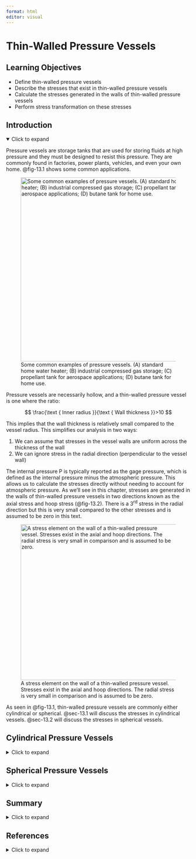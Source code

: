```yaml
---
format: html
editor: visual
---
```


# Thin-Walled Pressure Vessels {#sec-thin-walled-pressure-vessels}

::: {.callout-note icon="false"}
## Learning Objectives

-   Define thin-walled pressure vessels
-   Describe the stresses that exist in thin-walled pressure vessels
-   Calculate the stresses generated in the walls of thin-walled pressure vessels
-   Perform stress transformation on these stresses
:::

## Introduction {.unnumbered}

<details open>

<summary>Click to expand</summary>

Pressure vessels are storage tanks that are used for storing fluids at high pressure and they must be designed to resist this pressure. They are commonly found in factories, power plants, vehicles, and even your own home. @fig-13.1 shows some common applications.

![Some common examples of pressure vessels. (A) standard home water heater; (B) industrial compressed gas storage; (C) propellant tank for aerospace applications; (D) butane tank for home use.](images/CH13%20PNGs/figure%2013.1.png){#fig-13.1 fig-align="center" width="502"}

Pressure vessels are necessarily hollow, and a thin-walled pressure vessel is one where the ratio:

$$
\frac{\text { Inner radius }}{\text { Wall thickness }}>10
$$

This implies that the wall thickness is relatively small compared to the vessel radius. This simplifies our analysis in two ways:

1.  We can assume that stresses in the vessel walls are uniform across the thickness of the wall
2.  We can ignore stress in the radial direction (perpendicular to the vessel wall)

The internal pressure P is typically reported as the gage pressure, which is defined as the internal pressure minus the atmospheric pressure. This allows us to calculate the stresses directly without needing to account for atmospheric pressure. As we’ll see in this chapter, stresses are generated in the walls of thin-walled pressure vessels in two directions known as the axial stress and hoop stress (@fig-13.2). There is a 3^rd^ stress in the radial direction but this is very small compared to the other stresses and is assumed to be zero in this text.

![A stress element on the wall of a thin-walled pressure vessel. Stresses exist in the axial and hoop directions. The radial stress is very small in comparison and is assumed to be zero.](images/april%2029%20figure%20update%20-%2013.2.png){#fig-13.2 fig-align="center" width="425"}

As seen in @fig-13.1, thin-walled pressure vessels are commonly either cylindrical or spherical. @sec-13.1 will discuss the stresses in cylindrical vessels. @sec-13.2 will discuss the stresses in spherical vessels.

</details>

## Cylindrical Pressure Vessels {#sec-13.1}

<details>

<summary>Click to expand</summary>

The equations stresses in the wall of a cylindrical pressure vessel can be derived with the help of a free body diagram. Let’s cut a cross-section through our vessel to expose the fluid inside (@fig-13.3).

![Cross-section through the cylindrical vessel showing the axial stress in the walls (𝜎𝐴) and the fluid pressure P.](images/CH13%20PNGs/figure%2013.3.png){#fig-13.3 fig-align="center" width="381"}

There will be an axial stress from the internal fluid pressure (P) and an axial stress in the walls of the vessel (𝜎~𝐴~). Since $\text{stress}=\frac{\text { force }}{\text { area }}$ we can determine the two forces. The fluid pressure acts over a circular area $A=\pi r_i^2$. The stress in the walls acts over an area equal to the circumference of the vessel multiplied by the wall thickness, $A=2 \pi r_i t$.

By equilibrium:

$$
\sum F_x=\left(\sigma_A\right)\left(2 \pi r_i t\right)-(P)\left(\pi r_i^2\right)=0 \\
$$

$$
\boxed{\sigma_A=\frac{P r_i}{2 t}}
$$ {#eq-13.1}

| *where*
| *𝜎~𝐴~ = Axial stress in the wall of the vessel \[Pa, psi\]*
| *P = Fluid pressure inside the vessel \[Pa, psi\]*
| *ri = Inner radius of the vessel \[m, in.\]*

*t = Wall thickness of the vessel \[m, in.\]*

Similarly, there will be a stress in the lateral direction, referred to as the hoop stress 𝜎~H~. Let’s cut a vertical cross-section (@fig-13.4) to derive an equation for this stress.

![Cross-section through the cylindrical vessel showing the hoop stress in the walls (𝜎~H~) and the fluid pressure P.](images/CH13%20PNGs/figure%2013.4.png){#fig-13.4 fig-align="center" width="414"}

There will again be a stress from the internal fluid pressure (P) and a stress in the walls of the vessel (𝜎~H~). The fluid pressure acts over an area of $A=2 r_i L$. The stress in the walls acts over an area of $A=2 t L$.

By equilibrium:

$$
\sum F_x=\left(\sigma_H\right)(2 t L)-(P)\left(2 r_i L\right)=0 \\
$$

$$
\boxed{\sigma_H=\frac{P r_i}{t}}
$$ {#eq-13.2}

| *where*
| *𝜎~H~ = Hoop stress in the wall of the vessel \[Pa, psi\]*
| *P = Fluid pressure inside the vessel \[Pa, psi\]*
| *r~i~ = Inner radius of the vessel \[m, in.\]*

*t = Wall thickness of the vessel \[m, in.\]*

Since the radial stress is assumed to be zero, the axial and hoop stresses represent a state of plane stress such as those discussed in @sec-stress-transformation. Further, since there is no shear stress, the axial and hoop stresses represent the principal stresses. Since the hoop stress is larger, this is the first principal stress (𝜎~1~). The axial stress is the second principal stress (𝜎~2~). The third principal stress acts in the radial direction and has already been assumed to be zero. @fig-13.5 shows a plane stress element representing the stresses in the wall of a cylindrical thin-walled pressure vessel.

![The hoop stress represents the first principal stress 𝜎~1~. The axial stress represents the second principal stress 𝜎~2~. There is no shear stress.](images/CH13%20PNGs/figure%2013.5.png){#fig-13.5 fig-align="center" width="497"}

By the methods of @sec-stress-transformation we may perform stress transformation on these stresses. @fig-13.6 shows Mohr’s Circle for the in-plane and out-of-plane stresses.

![Mohr’s Circle for the stresses in the walls of a cylindrical thin-walled pressure vessel, showing principal stresses 𝜎~1~ and 𝜎~2~. The 3rd principal stress 𝜎~3~ = 0.](images/CH13%20PNGs/figure%2013.6.png){#fig-13.6 fig-align="center" width="403"}

Since the two principal stresses are positive and the third principal stress is zero it should be apparent that the maximum in plane shear stress can be determined as:

$$
\tau_{max~in~plane}=\frac{\sigma_1-\sigma_2}{2}
$$

It should also be apparent that the maximum out-of-plane shear stress will be larger and can be calculated from @eq-12.4:

$$
\tau_{(max)absolute}=\left|\frac{\sigma_{max}-\sigma_{min}}{2}\right|=\frac{\sigma_1}{2}
$$

@exm-13.1 demonstrates calculation of the principal stresses and maximum in-plane shear stress for a cylindrical thin-walled pressure vessel. @exm-13.2 combines the content from this section with stress transformation from @sec-stress-transformation in order to find the stresses at specific orientations.

::: {.callout-tip collapse="true" icon="false"}
## Example 13.1

::: {#exm-13.1}
<p>

</p>

A cylindrical pressure vessel has an outer diameter of 8 ft and a wall thickness of 2 inches. The vessel contains propane at a gage pressure of 250 psi. Determine the principal stresses and maximum in-plane shear stress in the walls of the vessel.

::: {.callout-tip collapse="true" icon="false"}
## Solution

First determine the inner radius of the vessel. It will be easiest to convert this to inches since the other length units in the problem are given in inches.

Outer radius, $r_o = \frac{8{~ft}}{2} = 4 {~ft} = 48{~in.}$

Inner radius, $r_i = 48{~in.} - 2{~in.} = 46{~in.}$

Now calculate the axial and hoop stresses.

$$
\begin{aligned}
& \sigma_A=\frac{Pr_i}{2t}=\frac{250{~psi} * 46{~in.}}{2 * 2{~in.}}=2,875{~psi} \\
& \sigma_H=\frac{Pr_i}{t}=\frac{250{~psi} * 46{~in.}}{2{~in.}}=5,750{~psi}
\end{aligned}
$$

Since there is no shear stress, these are the principal stresses.

$$
\begin{aligned}
& \sigma_1=5,750{~psi} \\
& \sigma_2=2,875{~psi}
\end{aligned}
$$

Finally, the maximum in-plane shear stress can be found from:

$$
\tau_{max~in~plane}=\frac{\sigma_1-\sigma_2}{2}=\frac{5,750{~psi}-2,875{~psi}}{2}=1,438{~psi}
$$
:::
:::
:::

::: {.callout-tip collapse="true" icon="false"}
## Example 13.2

::: {#exm-13.2}
<p>

</p>

A cylindrical pressure vessel is made by welding steel plate at an angle of 𝜃=25° as shown. The vessel has an outer diameter of 1.5 m and a wall thickness of 40 mm. The vessel contains fluid at a gage pressure of 5 MPa. Determine the normal stress perpendicular to the weld and the shear stress parallel to the weld.

![](images/figure%20edits%20chapter%2013%204.23.25/example%2013.2.png){fig-align="center" width="352"}

::: {.callout-tip collapse="true" icon="false"}
## Solution

First determine the inner radius of the vessel. Wall thickness 𝑡 = 40 𝑚𝑚 = 0.04 𝑚.

Outer radius, $r_o = \frac{1.5{~m}}{2} =0.75{~m}$

Inner radius, $r_i = 0.75{~m} - 0.04{~m} = 0.71{~m}$

Now calculate the axial and hoop stresses.

$$
\begin{aligned}
& \sigma_A=\frac{Pr_i}{2t}=\frac{5{~MPa} * 0.71{~m}}{2 * 0.04{~m}}=44.4{~MPa} \\
& \sigma_H=\frac{Pr_i}{t}=\frac{5{~MPa} * 0.71{`m}}{0.04{~m}}=88.8{~MPa}
\end{aligned}
$$

By the methods of @sec-12.1 we can calculate the normal stress perpendicular to the weld. Draw a stress element of a point on the pressure vessel. The axial stress will act horizontally and the hoop stress vertically for this element.

![](images/CH13%20PNGs/example%2013.2%20part%202.png){fig-align="center" width="313"}

The weld is at an angle of 25° measured counter-clockwise from horizontal. The normal stress perpendicular to this weld is therefore at an angle of 65° clockwise from horizontal. We can determine the normal stress at this orientation from:

$$
\begin{gathered}
\sigma_x^{\prime}=\frac{\sigma_x+\sigma_y}{2}+\frac{\sigma_x-\sigma_y}{2} \cos (2 \theta)+\tau_{x y} \sin (2 \theta) \\
\sigma_x^{\prime}=\frac{44.4{~MPa}+88.8{~MPa}}{2}+\frac{44.4{~MPa}-88.8{~MPa}}{2} \cos \left(2 *-65^{\circ}\right)+0 \\
\sigma_x^{\prime}=66.6{~MPa}-22.2{~MPa}*\cos \left(-130^{\circ}\right) \\
\sigma_x^{\prime}=80.9{~MPa}
\end{gathered}
$$

The shear stress occurs parallel to the weld at an angle of 25° counter-clockwise from the horizontal. We can determine the shear stress at this orientation from:

$$
\begin{gathered}
\tau_{x^{\prime} y^{\prime}}=-\left(\frac{\sigma_x-\sigma_y}{2}\right) \sin (2 \theta)+\tau_{x y} \cos (2 \theta) \\
\tau_{x^{\prime} y^{\prime}}=-\left(\frac{44.4{~MPa}-88.8{~MPa}}{2}\right) \sin \left(2 * 25^{\circ}\right)+0 \\
\tau_{x^{\prime} y^{\prime}}=22.2{~MPa}* \sin \left(50^{\circ}\right) \\
\tau_{x^{\prime} y^{\prime}}=17.0{~MPa}
\end{gathered}
$$
:::
:::
:::

::: {.callout-warning icon="false"}
## Step-by-step: Cylindrical thin-walled pressure vessels

1.  Determine the inner radius, wall thickness, and internal gage pressure for the vessel

2.  Calculate the axial $\left(\sigma_A=\frac{P r_i}{2 t}\right)$ and hoop $\left(\sigma_H=\frac{P r_i}{t}\right)$ stresses—these are the principal stresses

3.  Perform any stress transformation calculations as required
:::

</details>

## Spherical Pressure Vessels {#sec-13.2}

<details>

<summary>Click to expand</summary>

A spherical vessel will yield the same cross-section regardless of the axis it is cut along (@fig-13.7). The stress in the walls of a spherical vessel is the same as the axial stress in a cylindrical vessel.

By equilibrium:

$$
\sum F_x=\left(\sigma_A\right)\left(2 \pi r_i t\right)-(P)\left(\pi r_i^2\right)=0 
$$

$$
\boxed{\sigma_A=\frac{P r_i}{2 t}}
$$ {#eq-13.3}

| *where*
| *𝜎~A~ = Axial stress in the wall of the vessel \[Pa, psi\]*
| *P = Fluid pressure inside the vessel \[Pa, psi\]*
| *r~i~ = Inner radius of the vessel \[m, in.\]*

*t = Wall thickness of the vessel \[m, in.\]*

![Cross-section through the spherical vessel showing the axial stress in the walls (𝜎~A~) and the fluid pressure P.](images/CH13%20PNGs/figure%2013.7.png){#fig-13.7 fig-align="center" width="274"}

In this case, the same stress exists in both principal directions. We will again assume that the radial stress is zero, meaning that these stresses again form a state of plane stress (@fig-13.8). There is again no shear stress, so these stresses are the principal stresses. In this case, the two principal stresses are the same.

![Spherical vessels experience the same axial stress in both principal directions. There is no shear stress.](images/CH13%20PNGs/figure%2013.8.png){#fig-13.8 fig-align="center" width="246"}

Note that these principal stresses are equal to 𝜎~2~ in the cylindrical vessel. As such, spherical vessels are stronger than cylindrical vessels because the axial stress ($\sigma_2$) is half of the hoop stress ($\sigma_1$) and there is no hoop stress is a spherical vessel. However, spherical vessels are more expensive to manufacture so cylindrical vessels are still very common.

We may again use the methods of @sec-stress-transformation to perform stress transformation. @fig-13.9 shows Mohr’s Circle for the in-plane and out-of-plane stresses.

![Mohr’s Circle for the stresses in the walls of a spherical thin-walled pressure vessel. Principal stresses 𝜎~1~ = 𝜎~2~ and the in-plane circle reduces to a single point. The 3rd principal stress 𝜎~3~ = 0.](images/CH13%20PNGs/figure%2013.9.png){#fig-13.9 fig-align="center" width="418"}

This time 𝜎~1~ = 𝜎~2~ and so the in-plane Mohr’s Circle reduces to a single point. The maximum in-plane shear stress is therefore zero. The maximum out-of-plane shear stress can be calculated from:

$$
\tau_{(max)absolute}=\frac{\sigma_1}{2}
$$

@exm-13.3 demonstrates the design of a spherical vessel, based on the allowable stress in the vessel walls.

::: {.callout-tip collapse="true" icon="false"}
## Example 13.3

::: {#exm-13.3}
<p>

</p>

A spherical pressure vessel is made of steel with a yield strength of 250 MPa. The vessel has an outer diameter of 4 meters and a wall thickness of 25 mm. If the factor of safety with respect to yield is 2.5, determine the maximum allowable gage pressure of the fluid within the vessel.

::: {.callout-tip collapse="true" icon="false"}
## Solution

Wall thickness, $𝑡 = 25{~𝑚𝑚} = 0.025{~𝑚}$

Outer radius, $r_o = 2{~m}$

Inner radius, $r_i= 2{~m} - 0.025{~m} = 1.975{~m}$

Start by using the factor of safety to find the maximum allowable stress in the walls of the vessel.

$$
\sigma_{allow}=\frac{250{~MPa}}{2.5}=100{~MPa}
$$

Spherical vessels experience the same stress in both directions:

$$
\sigma_A=\frac{P r_i}{2 t}
$$

Rearrange this equation to solve for P:

$$
\begin{gathered}
P=\frac{\sigma_A * 2 t}{r_i} \\
\\
P=\frac{100{~MPa}*2*0.025{~m}}{1.975{~m}}=2.53{~MPa}
\end{gathered}
$$
:::
:::
:::

::: {.callout-warning icon="false"}
## Step-by-step: **Spherical thin-walled pressure vessels**

1.  Determine the inner radius, wall thickness, and internal gage pressure for the vessel
2.  Calculate the axial stress $\left(\sigma_A=\frac{P r_i}{2 t}\right)$. This stress will be the same in both the horizontal and vertical directions
3.  Perform any stress transformation calculations as required
:::

</details>

## Summary {.unnumbered}

<details>

<summary>Click to expand</summary>

::: {.callout-note icon="false"}
## Key takeaways

Pressure vessels contain fluids at high pressure. A thin walled pressure vessel is one where $\frac{\text { Inner radius }}{\text { Wall thickness }}>10$.

For thin walled pressure vessels, the stresses in the vessel walls are assumed to be constant across the thickness of the wall and the stress in the radial direction is assumed to be zero. The stresses created in the axial and hoop directions by the fluid pressure are the principal stresses.

Pressure vessels are commonly cylindrical or spherical. Cylindrical vessels experience both axial and hoop stresses. The axial stress is half of the hoop stress. Spherical vessels experience only an axial stress. As such, spherical vessels experience less stress than cylindrical vessels.

There is no shear stress generated in the axial and hoop directions. However, stress transformation can be used to determine both in-plane and out-of-plane shear stresses.
:::

::: {.callout-note icon="false"}
## Key equations

**Cylindrical thin-walled pressure vessels**

Hoop stress:

$$
\sigma_H=\frac{P r_i}{t}=\sigma_1
$$

Axial stress:

$$
\sigma_A=\frac{P r_i}{2 t}=\sigma_2
$$

Maximum in-plane shear stress:

$$
\tau_{max~in~plane}=\frac{\sigma_1-\sigma_2}{2}
$$

Absolute maximum shear stress:

$$
\tau_{(max)absolute}=\frac{\sigma_1}{2}
$$

**Spherical thin-walled pressure vessels**

Axial stress:

$$
\sigma_A=\frac{P r_i}{2 t}=\sigma_1=\sigma_2
$$

Absolute maximum shear stress:

$$
\tau_{(max)absolute}=\frac{\sigma_1}{2}
$$
:::

</details>

## References {.unnumbered}

<details>

<summary>Click to expand</summary>

**Figures**

All figures in this chapter were created by Kindred Grey in 2025 and released under a CC BY-NC-SA license, except for:

-   Figure 13.1: Some common examples of pressure vessels. A: Tomwsulcer. 2013. Public domain. <https://commons.wikimedia.org/wiki/File:Hot_water_heater_with_pipe.jpg>. B: James Lord. 2024. CC BY-NC-SA. C: NASA. 2009. No known copyright restrictions. <https://flic.kr/p/93mnwD>. D: James Lord. 2024. CC BY-NC-SA.

</details>
